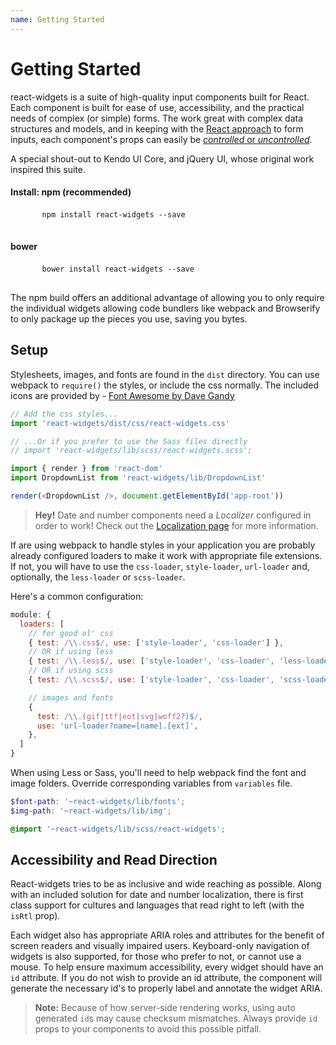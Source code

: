 ```yaml
---
name: Getting Started
---
```




# Getting Started

react-widgets is a suite of high-quality input components built for React. Each component is built for ease of use,
accessibility, and the practical needs of complex (or simple) forms. The work great with complex data
structures and models, and in keeping with the [React approach](http://facebook.github.io/react/docs/forms.html#controlled-components) to form inputs,
each component's props can easily be [_controlled_ or _uncontrolled_](/react-widgets/controllables/).

A special shout-out to Kendo UI Core, and jQuery UI, whose original work inspired this suite.

<div className="row">
  <div className="col-sm-6">
    <h4>Install: npm (recommended)</h4>
    <pre>
      <code>npm install react-widgets --save</code>
    </pre>
  </div>
  <div className="col-sm-6">
    <h4>bower</h4>
    <pre>
      <code>bower install react-widgets --save</code>
    </pre>
  </div>
</div>

The npm build offers an additional advantage of allowing you to only require the individual widgets allowing code
bundlers like webpack and Browserify to only package up the pieces you use, saving you bytes.

## Setup

Stylesheets, images, and fonts are found in the `dist` directory. You can use webpack to `require()` the styles,
or include the css normally. The included icons are provided by - [Font Awesome by Dave Gandy](http://fontawesome.io)

```js
// Add the css styles...
import 'react-widgets/dist/css/react-widgets.css'

// ...Or if you prefer to use the Sass files directly
// import 'react-widgets/lib/scss/react-widgets.scss';

import { render } from 'react-dom'
import DropdownList from 'react-widgets/lib/DropdownList'

render(<DropdownList />, document.getElementById('app-root'))
```

> **Hey!** Date and number components need a _Localizer_ configured in order to work!
> Check out the [Localization page](../localization/) for more information.

If are using webpack to handle styles in your application you are probably already configured
loaders to make it work with appropriate file extensions. If not, you will have to use
the `css-loader`, `style-loader`, `url-loader` and, optionally, the `less-loader` or
`scss-loader`.

Here's a common configuration:

```js
module: {
  loaders: [
    // for good ol' css
    { test: /\\.css$/, use: ['style-loader', 'css-loader'] },
    // OR if using less
    { test: /\\.less$/, use: ['style-loader', 'css-loader', 'less-loader'] },
    // OR if using scss
    { test: /\\.scss$/, use: ['style-loader', 'css-loader', 'scss-loader'] },

    // images and fonts
    {
      test: /\\.(gif|ttf|eot|svg|woff2?)$/,
      use: 'url-loader?name=[name].[ext]',
    },
  ]
}
```

When using Less or Sass, you'll need to help webpack find the font and image folders.
Override corresponding variables from `variables` file.

```scss
$font-path: '~react-widgets/lib/fonts';
$img-path: '~react-widgets/lib/img';

@import '~react-widgets/lib/scss/react-widgets';
```

## Accessibility and Read Direction

React-widgets tries to be as inclusive and wide reaching as possible. Along with an included solution for
date and number localization, there is first class support for cultures and languages that read
right to left (with the `isRtl` prop).

Each widget also has appropriate ARIA roles and attributes for the benefit of screen readers and visually
impaired users. Keyboard-only navigation of widgets is also supported, for those who prefer to not,
or cannot use a mouse. To help ensure maximum accessibility, every widget should have
an `id` attribute. If you do not wish to provide an id attribute, the component will generate
the necessary id's to properly label and annotate the widget ARIA.

> **Note:** Because of how server-side rendering works, using auto generated `id`s may
> cause checksum mismatches. Always provide `id` props to your components to avoid this possible pitfall.
